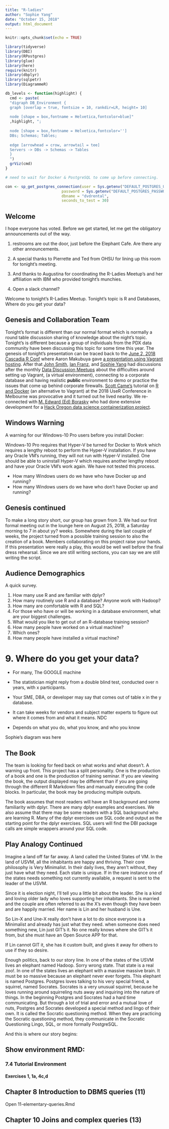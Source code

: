 ```yaml
---
title: "R-ladies"
author: "Sophie Yang"
date: "October 15, 2018"
output: html_document
---
```


```r
knitr::opts_chunk$set(echo = TRUE)
```

```r
library(tidyverse)
library(DBI)
library(RPostgres)
library(glue)
library(here)
require(knitr)
library(dbplyr)
library(sqlpetr)
library(DiagrammeR)
```

```r
db_levels <- function(highlight) {
  cmd <- paste(
  "digraph DB_Environment {
  graph [overlap = true, fontsize = 10, rankdir=LR, height= 10]
  
  node [shape = box,fontname = Helvetica,fontcolor=blue]"
  ,highlight, ";
  
  node [shape = box,fontname = Helvetica,fontcolor='']
  DBs; Schemas; Tables;
  
  edge [arrowhead = crow, arrowtail = tee]
  Servers -> DBs -> Schemas -> Tables
  }
  ")
  grViz(cmd)
}
```
  
```r
# need to wait for Docker & PostgreSQL to come up before connecting.

con <- sp_get_postgres_connection(user = Sys.getenv("DEFAULT_POSTGRES_USER_NAME"),
                         password = Sys.getenv("DEFAULT_POSTGRES_PASSWORD"),
                         dbname = "dvdrental",
                         seconds_to_test = 30)


```  
  
## Welcome

I hope everyone has voted. Before we get started, let me get the obligatory announcements out of the way.  

1.  restrooms are out the door, just before the Elephant Cafe.  Are there any other announcements.
2.  A special thanks to Pierrette and Ted from OHSU for lining up this room for tonight's meeting.
3.  And thanks to Augustina for coordinating the R-Ladies Meetup's and her affiliation with IBM who provided tonight's munchies.

4.  Open a slack channel?

Welcome to tonight's R-Ladies Meetup.  Tonight's topic is R and Databases, Where do you get your data? 

## Genesis and Collaboration Team

Tonight's format is different than our normal format which is normally a round table discussion sharing of knowledge about the night's topic.  Tonight's is different because a group of individuals from the PDX data community have been discussing this topic for some time this year.  The genesis of tonight's presentation can be traced back to the [June 2, 2018 Cascadia R Conf](https://cascadiarconf.com/) where Aaron Makubuya gave [a presentation using Vagrant hosting](https://github.com/Cascadia-R/Using_R_With_Databases).  After that [John Smith](https://github.com/smithjd), [Ian Franz](https://github.com/ianfrantz), and [Sophie Yang](https://github.com/SophieMYang) had discussions after the monthly [Data Discussion Meetups](https://www.meetup.com/Portland-Data-Science-Group/events/fxvhbnywmbgb/) about the difficulties around setting up Vagrant, (a virtual environment), connecting to a corporate database and having realistic **public** environment to demo or practice the issues that come up behind corporate firewalls. [Scott Came's](https://github.com/scottcame) tutorial on [R and Docker](http://www.cascadia-analytics.com/2018/07/21/docker-r-p1.html) (an alternative to Vagrant) at the 2018 UseR Conference in Melbourne was provocative and it turned out he lived nearby.  We re-connected with [M. Edward (Ed) Borasky](https://github.com/znmeb) who had done extensive development for a [Hack Oregon data science containerization project](https://github.com/hackoregon/data-science-pet-containers).

## Windows Warning 

A warning for our Windows-10 Pro users before you install Docker:

Windows-10 Pro requires that Hyper-V be turned for Docker to Work which requires a lengthy reboot to perform the Hyper-V installation.  If you have any Oracle VM's running, they will not run with Hyper-V installed.  One should be able to uninstall Hyper-V which requires another lengthy reboot and have your Oracle VM's work again.  We have not tested this process.

*  How many Windows users do we have who have Docker up and running?
*  How many Windows users do we have who don't have Docker up and running?

## Genesis continued

To make a long story short, our group has grown from 3.  We had our first formal meeting out in the lounge here on August 25, 2018, a Saturday morning to 7 in about yy? weeks.  Somewhere during the last couple of weeks, the project turned from a possible training session to also the creation of a book.  Members collaborating on this project raise your hands.  If this presentation were really a play, this would be well well before the final dress rehearsal.  Since we are still writing sections, you can say we are still writing the script.

## Audience Demographics

A quick survey.  

1.  How many use R and are familiar with dplyr?  
2.  How many routinely use R and a database?  Anyone work with Hadoop?
3.  How many are comfortable with R and SQL?
4.  For those who have or will be working in a database environment, what are your biggest challenges.
5.  What would you like to get out of an R-database training session?
6.  How many people have worked on a virtual machine?
7.  Which ones?
8.  How many people have installed a virtual machine?

# 9.  Where do you get your data?

*  For many, The GOOGLE machine
*  The statistician might reply from a double blind test, conducted over n years, with x participants.
*  Your SME, DBA, or developer may say that comes out of table x in the y database.
*  It can take weeks for vendors and subject matter experts to figure out where it comes from and what it means.  NDC

*  Depends on what you do, what you know, and who you know

Sophie's diagram was here

## The Book

The team is looking for feed back on what works and what doesn't.  A warning up front.  This project has a split personality.  One is the production of a book and one is the production of training seminar.  If you are viewing the book, the output displayed may be different than if you are going through the different R Markdown files and manually executing the code blocks.  In particular, the book may be producing multiple outputs.  

The book assumes that most readers will have an R background and some familiarity with dplyr.  There are many dplyr examples and exercises.  We also assume that there may be some readers with a SQL background who are learning R.  Many of the dplyr exercises use SQL code and output as the starting point for the dplyr exercises.  SQL users will find the DBI package calls are simple wrappers around your SQL code.



## Play Analogy Continued

Imagine a land off far far away.  A land called the United States of VM.  In the land of USVM, all the inhabitants are happy and thriving.  Their core philosophy is Very Minimalist.  In their daily lives, they aren't without, they just have what they need.  Each state is unique.  If in the rare instance one of the states needs something not currently available, a request is sent to the leader of the USVM.

Since it is election night, I'll tell you a little bit about the leader.  She is a kind and loving older lady who loves supporting her inhabitants.  She is married and the couple are often referred to as the X's even though they have been and are happily married.  Her name is Lin and her husband is Une.  

So Lin-X and Une-X really don't have a lot to do since everyone is a Minimalist and already has just what they need.  when someone does need something new, Lin just GIT's it.  No one really knows where she GIT's it from, but she must have an Open Source APP for that.  

If Lin cannot GIT it, she has it custom built, and gives it away for others to use if they so desire.

Enough politics, back to our story line.  In one of the states of the USVM lives an elephant named Hadoop.  Sorry wrong state.  That state is a real zoo!.  In one of the states lives an elephant with a massive massive brain.  It must be so massive because an elephant never ever forgets.  This elephant is named Postgres.  Postgres loves talking to his very special friend, a squirrel, named Socrates.  Socrates is a very unusual squirrel, because he loves running around squirreling nuts away and inquiring into the nature of things.  In the beginning Postgres and Socrates had a hard time communicating.  But through a lot of trial and error and a mutual love of nuts, Postgres and Socrates developed a special method and lingo of their own.  It is called the Socratic questioning method.  When they are practicing the Socratic questioning method, they communicate in the Socratic Questioning Lingo, SQL, or more formally PostgreSQL.

And this is where our story begins:

## Show environment RMD: 

### 7.4 Tutorial Environment




#### Exercises 1, 1a, 4c,d

## Chapter 8 Introduction to DBMS queries (11)

Open 11-elementary-queries.Rmd

## Chapter 10 Joins and complex queries (13)

